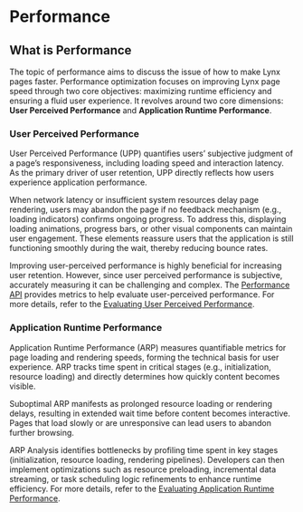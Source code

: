 # Performance

## What is Performance

The topic of performance aims to discuss the issue of how to make Lynx pages faster. Performance optimization focuses on improving Lynx page speed through two core
objectives: maximizing runtime efficiency and ensuring a fluid user experience. It revolves around two core dimensions: **User Perceived Performance** and
**Application Runtime Performance**.

### User Perceived Performance

User Perceived Performance (UPP) quantifies users’ subjective judgment of a page’s responsiveness, including loading speed and interaction latency. As the primary
driver of user retention, UPP directly reflects how users experience application performance.

When network latency or insufficient system resources delay page rendering, users may abandon the page if no feedback mechanism (e.g., loading indicators) confirms ongoing progress.
To address this, displaying loading animations, progress bars, or other visual components can maintain user engagement. These elements reassure users that the
application is still functioning smoothly during the wait, thereby reducing bounce rates.

Improving user-perceived performance is highly beneficial for increasing user retention. However, since user perceived performance is subjective, accurately measuring it
can be challenging and complex. The [Performance API](api/lynx-api/performance-api) provides metrics to help evaluate user-perceived performance. For more details,
refer to the [Evaluating User Perceived Performance](./performance/evaluating-performance#evaluating-user-perceived-performance).

### Application Runtime Performance

Application Runtime Performance (ARP) measures quantifiable metrics for page loading and rendering speeds, forming the technical basis for user experience. ARP tracks
time spent in critical stages (e.g., initialization, resource loading) and directly determines how quickly content becomes visible.

Suboptimal ARP manifests as prolonged resource loading or rendering delays, resulting in extended wait time before content becomes interactive. Pages that load slowly
or are unresponsive can lead users to abandon further browsing.

ARP Analysis identifies bottlenecks by profiling time spent in key stages (initialization, resource loading, rendering pipelines). Developers can then implement
optimizations such as resource preloading, incremental data streaming, or task scheduling logic refinements to enhance runtime efficiency. For more details, refer to the
[Evaluating Application Runtime Performance](./performance/evaluating-performance#evaluating-application-runtime-performance).
